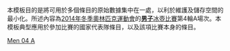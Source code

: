 <noinclude>
本模板目的是將可用於多個條目的原始數據集中在一處，以利於維護及儲存空間的最小化。所述內容為[[2014年冬季奧林匹克運動會]]的[[2014年冬季奧林匹克運動會男子冰壺比賽|'''男子'''冰壺比賽]]第4輪A場次。本模板典型應用於參加比賽的國家代表隊條目，以及該項比賽本身的條目。
</noinclude>{{Curlingbox
| sheet = A {{v|2014 Winter Olympics men's curling draw 4 sheet A}}
| team1 = {{flagIOC|DEN|2014年冬季}}（[[Rasmus Stjerne|Stjerne]]）{{X}}
|3|0|0|0|0|0|0|0|2|0| |5
| team2 = {{flagIOC|USA|2014年冬季}}（[[约翰·舒斯特|舒斯特]]）
|0|2|1|2|1|0|0|1|0|2| |9
}}<noinclude>
{{2014 Winter Olympics curling convenience template navbox}}
[[Category:2014年冬季奧林匹克運動會冰壺比賽模板|Men 04 A]]
</noinclude>